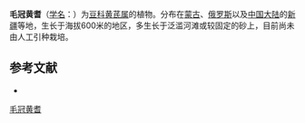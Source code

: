 {{Speciesbox
| name = 毛冠黄耆
| status = 
| status_system = 
| image =
| genus = Astragalus
| species = roseus
| authority = Ledeb.
}}

'''毛冠黄耆'''（[[学名|学名]]：{{lang|la|''Astragalus roseus''}}）为[[豆科|豆科]][[黄芪属|黄芪属]]的植物。分布在[[蒙古|蒙古]]、[[俄罗斯|俄罗斯]]以及[[中国大陆|中国大陆]]的[[新疆|新疆]]等地，生长于海拔600米的地区，多生长于泛滥河滩或较固定的砂上，目前尚未由人工引种栽培。

== 参考文献 ==
<div class="references-small">
* {{cite web| url =http://www.bioinfo.cn/db05/KmzwSpecies.php?action=view&id=15785| title =毛冠黄耆| work =《中国高等植物数据库全库》| publisher =中国科学院微生物研究所| author =昆明植物研究所| accessdate =2009-02-25| deadurl =yes| archiveurl =https://web.archive.org/web/20160305025236/http://www.bioinfo.cn/db05/KmzwSpecies.php?action=view&id=15785| archivedate =2016-03-05}}
</div>
{{Taxonbar|from=Q11126422}}

[[Category:黄芪属|毛冠黄耆]]


{{植物小作品}}